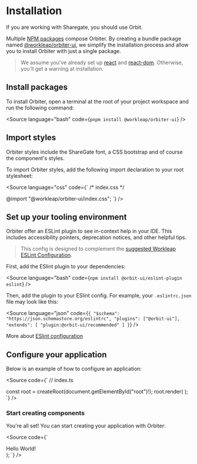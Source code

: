 
<Meta
    title="Installation"
    id="installation"
/>

# Installation

<Banner>If you are working with Sharegate, you should use <ExternalLink href="https://orbit.sharegate.design/">Orbit</ExternalLink>.</Banner>

Multiple [NPM packages](https://www.npmjs.com/settings/orbiter-ui/packages) compose Orbiter. By creating a bundle package named [@workleap/orbiter-ui](https://www.npmjs.com/package/@workleap/orbiter-ui), we simplify the installation process and allow you to install Orbiter with just a single package.

> We assume you've already set up [react](https://www.npmjs.com/package/react) and [react-dom](https://www.npmjs.com/package/react-dom). Otherwise, you'll get a warning at installation.

## Install packages

To install Orbiter, open a terminal at the root of your project workspace and run the following command:

<Source language="bash" code={`
pnpm install @workleap/orbiter-ui
`} />

## Import styles

Orbiter styles include the ShareGate font, a CSS bootstrap and of course the component's styles.

To import Orbiter styles, add the following import declaration to your root stylesheet:

<Source language="css" code={`
/* index.css */

@import "@workleap/orbiter-ui/index.css";
`} />

## Set up your tooling environment

Orbiter offer an ESLint plugin to see in-context help in your IDE. This includes accessibility pointers, deprecation notices, and other helpful tips.

> This config is designed to complement the [suggested Workleap ESLint Configuration](https://github.com/workleap/wl-web-configs).

First, add the ESlint plugin to your dependencies:

<Source language="bash" code={`
npm install @orbit-ui/eslint-plugin eslint
`} />

Then, add the plugin to your ESlint config. For example, your `.eslintrc.json` file may look like this:

<Source language="json" code={`
{
    "$schema": "https://json.schemastore.org/eslintrc",
    "plugins": ["@orbit-ui"],
    "extends": [
        "plugin:@orbit-ui/recommended"
    ]
}
`} />

More about [ESlint configuration](https://eslint.org/docs/latest/use/configure/configuration-files)

## Configure your application

Below is an example of how to configure an application:

<Source code={`
// index.ts


const root = createRoot(document.getElementById("root")!);
root.render(
    <ThemeProvider colorScheme="light">
        <App />
    </ThemeProvider>
);
`} />

### Start creating components

You're all set! You can start creating your application with Orbiter:

<Source code={`

  <Div backgroundColor="warning">
    <Text color="neutral">Hello World!</Text>
  </Div>
);
`} />
